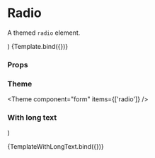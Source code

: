 
<Meta title="Components/Form/primitive/Radio" component={Radio} />

# Radio

A themed `radio` element.

  <div className="space-y-4">
    <Radio {...args} />
    <Radio {...args} label="Option 2" />
    <Radio {...args} label="Option 3" />
  </div>
)

<Canvas>
  <Story
    name="Default"
    args={{
      name: 'name',
      label: 'Option 1',
    }}
  >
    {Template.bind({})}
  </Story>
</Canvas>

### Props

<ArgsTable story="Default" />

### Theme

<Theme component="form" items={['radio']} />

### With long text

  <Radio
    name="radio-w-long-text"
    label="This radio has a very long text to show the behavior of a line break within the radio component. Adjust the width of the window to see the positioning of the elements within the component."
  />
)

<Canvas>
  <Story name="With long text">{TemplateWithLongText.bind({})}</Story>
</Canvas>
